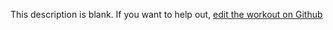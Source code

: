 
  This description is blank. If you want to help out, [edit the workout on Github](https://www.github.com/LiftArcade/exercises/blob/main/exercises/barbell-one-leg-squat-description.mdx)